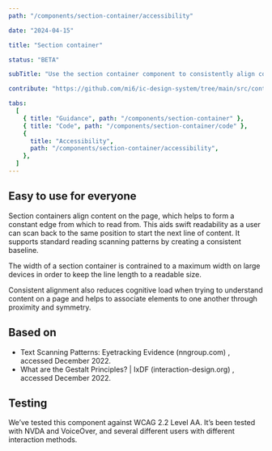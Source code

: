 ```yaml
---
path: "/components/section-container/accessibility"

date: "2024-04-15"

title: "Section container"

status: "BETA"

subTitle: "Use the section container component to consistently align content within an app."

contribute: "https://github.com/mi6/ic-design-system/tree/main/src/content/structured/components/section-container"

tabs:
  [
    { title: "Guidance", path: "/components/section-container" },
    { title: "Code", path: "/components/section-container/code" },
    {
      title: "Accessibility",
      path: "/components/section-container/accessibility",
    },
  ]
---
```


## Easy to use for everyone

Section containers align content on the page, which helps to form a constant edge from which to read from. This aids swift readability as a user can scan back to the same position to start the next line of content. It supports standard reading scanning patterns by creating a consistent baseline.

The width of a section container is contrained to a maximum width on large devices in order to keep the line length to a readable size.

Consistent alignment also reduces cognitive load when trying to understand content on a page and helps to associate elements to one another through proximity and symmetry.

## Based on

<ul>
  <li>
    <ic-link
      target="_blank"
      href="https://nngroup.com"
      rel="noreferrer noopener nofollow"
    >
      Text Scanning Patterns: Eyetracking Evidence (nngroup.com)
    </ic-link>
    , accessed December 2022.
  </li>
  <li>
    <ic-link
      target="_blank"
      href="https://interaction-design.org"
      rel="noreferrer noopener nofollow"
    >
      What are the Gestalt Principles? | IxDF (interaction-design.org)
    </ic-link>
    , accessed December 2022.
  </li>
</ul>

## Testing

We’ve tested this component against WCAG 2.2 Level AA. It’s been tested with NVDA and VoiceOver, and several different users with different interaction methods.
